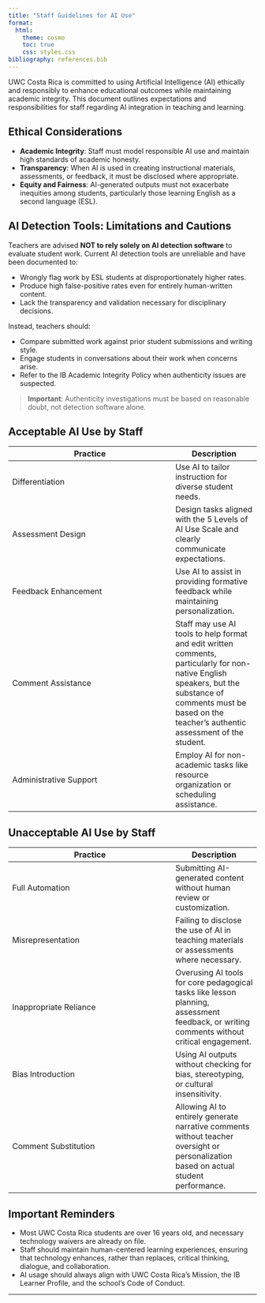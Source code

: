 ```yaml
---
title: "Staff Guidelines for AI Use"
format:
  html:
    theme: cosmo
    toc: true
    css: styles.css
bibliography: references.bib
---
```



UWC Costa Rica is committed to using Artificial Intelligence (AI) ethically and responsibly to enhance educational outcomes while maintaining academic integrity. This document outlines expectations and responsibilities for staff regarding AI integration in teaching and learning.

## Ethical Considerations

- **Academic Integrity**: Staff must model responsible AI use and maintain high standards of academic honesty.
- **Transparency**: When AI is used in creating instructional materials, assessments, or feedback, it must be disclosed where appropriate.
- **Equity and Fairness**: AI-generated outputs must not exacerbate inequities among students, particularly those learning English as a second language (ESL).

## AI Detection Tools: Limitations and Cautions

Teachers are advised **NOT to rely solely on AI detection software** to evaluate student work. Current AI detection tools are unreliable and have been documented to:

- Wrongly flag work by ESL students at disproportionately higher rates.
- Produce high false-positive rates even for entirely human-written content.
- Lack the transparency and validation necessary for disciplinary decisions.

Instead, teachers should:

- Compare submitted work against prior student submissions and writing style.
- Engage students in conversations about their work when concerns arise.
- Refer to the IB Academic Integrity Policy when authenticity issues are suspected.

> **Important**: Authenticity investigations must be based on reasonable doubt, not detection software alone.

## Acceptable AI Use by Staff

| Practice               | Description |
|-------------------------|-------------|
| Differentiation         | Use AI to tailor instruction for diverse student needs. |
| Assessment Design       | Design tasks aligned with the 5 Levels of AI Use Scale and clearly communicate expectations. |
| Feedback Enhancement    | Use AI to assist in providing formative feedback while maintaining personalization. |
| Comment Assistance      | Staff may use AI tools to help format and edit written comments, particularly for non-native English speakers, but the substance of comments must be based on the teacher’s authentic assessment of the student. |
| Administrative Support  | Employ AI for non-academic tasks like resource organization or scheduling assistance. |

## Unacceptable AI Use by Staff

| Practice               | Description |
|-------------------------|-------------|
| Full Automation         | Submitting AI-generated content without human review or customization. |
| Misrepresentation       | Failing to disclose the use of AI in teaching materials or assessments where necessary. |
| Inappropriate Reliance  | Overusing AI tools for core pedagogical tasks like lesson planning, assessment feedback, or writing comments without critical engagement. |
| Bias Introduction       | Using AI outputs without checking for bias, stereotyping, or cultural insensitivity. |
| Comment Substitution    | Allowing AI to entirely generate narrative comments without teacher oversight or personalization based on actual student performance. |

## Important Reminders

- Most UWC Costa Rica students are over 16 years old, and necessary technology waivers are already on file.
- Staff should maintain human-centered learning experiences, ensuring that technology enhances, rather than replaces, critical thinking, dialogue, and collaboration.
- AI usage should always align with UWC Costa Rica’s Mission, the IB Learner Profile, and the school’s Code of Conduct.

---